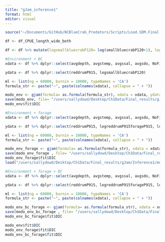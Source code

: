 ```yaml
---
title: "gJam_inference1"
format: html
editor: visual
---
```


```r
source("~/Documents/GitHub/NCBlueCrab_Predators/Scripts/Load.SDM.Final.R")

df <- df_CPUE_length_wide_both

df <- df %>% mutate(logsmallbluecrabP120= log(smallbluecrabP120+1), logreddrumP915forageP915= log(reddrumP915forageP915+1), logreddrumP915forageP120= log(reddrumP915forageP120+1))
```

```r
#Environment + BC 
xdata <- df %>% dplyr::select(avgdepth, avgstemp, avgssal, avgsdo, NoFishRest, Yearfactor)

ydata <- df %>% dplyr::select(reddrumP915, logsmallbluecrabP120) 

ml <- list(ng = 60000, burnin = 10000, typeNames = 'CA')
formula_str <- paste("~", paste(colnames(xdata), collapse = " + "))

modo_env <- gjam(formula= as.formula(formula_str), xdata = xdata, ydata = ydata, modelList = ml)
save(modo_env, file= "/users/sallydowd/Desktop/Ch1Data/Final_results/gJam/Inference1/modo_env_bc.RData")
modo_env$fit$DIC
```

```r
#Environment + forage 
xdata <- df %>% dplyr::select(avgdepth, avgstemp, avgssal, avgsdo, NoFishRest, Yearfactor)

ydata <- df %>% dplyr::select(reddrumP915, logreddrumP915forageP915, logreddrumP915forageP120) 

ml <- list(ng = 60000, burnin = 10000, typeNames = 'CA')
formula_str <- paste("~", paste(colnames(xdata), collapse = " + "))

modo_env_forage <- gjam(formula= as.formula(formula_str), xdata = xdata, ydata = ydata, modelList = ml)
save(modo_env_forage , file= "/users/sallydowd/Desktop/Ch1Data/Final_results/gJam/Inference1/modo_env_forage.RData")
modo_env_forage$fit$DIC
load("/users/sallydowd/Desktop/Ch1Data/Final_results/gJam/Inference1/modo_env_forage.RData")
```

```r
#Environment + forage + BC
xdata <- df %>% dplyr::select(avgdepth, avgstemp, avgssal, avgsdo, NoFishRest, Yearfactor)

ydata <- df %>% dplyr::select(reddrumP915, logreddrumP915forageP915, logreddrumP915forageP120, logsmallbluecrabP120) 

ml <- list(ng = 60000, burnin = 10000, typeNames = 'CA')
formula_str <- paste("~", paste(colnames(xdata), collapse = " + "))

modo_env_bc_forage <- gjam(formula= as.formula(formula_str), xdata = xdata, ydata = ydata, modelList = ml)
save(modo_env_bc_forage , file= "/users/sallydowd/Desktop/Ch1Data/Final_results/gJam/Inference1/modo_env_bc_forage.RData")
modo_env_bc_forage$fit$DIC
```

```r
modo_env$fit$DIC
modo_env_forage$fit$DIC
modo_env_bc_forage$fit$DIC
```
